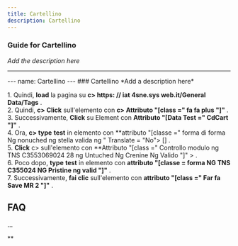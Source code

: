 ```yaml
---
title: Cartellino
description: Cartellino
---
```


### Guide for Cartellino

*Add the description here*

___

\--- name: Cartellino --- ### Cartellino \*Add a description here\*  
  
1\. Quindi, **load** la pagina su **c> https: // iat 4sne.sys web.it/General Data/Tags** .  
2\. Quindi, **c> Click** sull'elemento con **c> Attributo "\[class =" fa fa plus "\]"** .  
3\. Successivamente, **Click** su Element con **Attributo "\[Data Test =" CdCart "\]"** .  
4\. Ora, **c> type** **test** in elemento con **attributo "\[classe =" forma di forma Ng nonuched ng stella valida ng " Translate = "No"> \[\] .  
5\. **Click** c> sull'elemento con **Attributo "\[class =" Controllo modulo ng TNS C3553069024 28 ng Untuched Ng Crenine Ng Valido "\]" \> .  
6\. Poco dopo, **type** **test** in elemento con **attributo "\[classe = forma NG TNS C355024 NG Pristine ng valid "\]"** .  
7\. Successivamente, **fai clic** sull'elemento con **attributo "\[class =" Far fa Save MR 2 "\]"** .  

FAQ
---

...

**